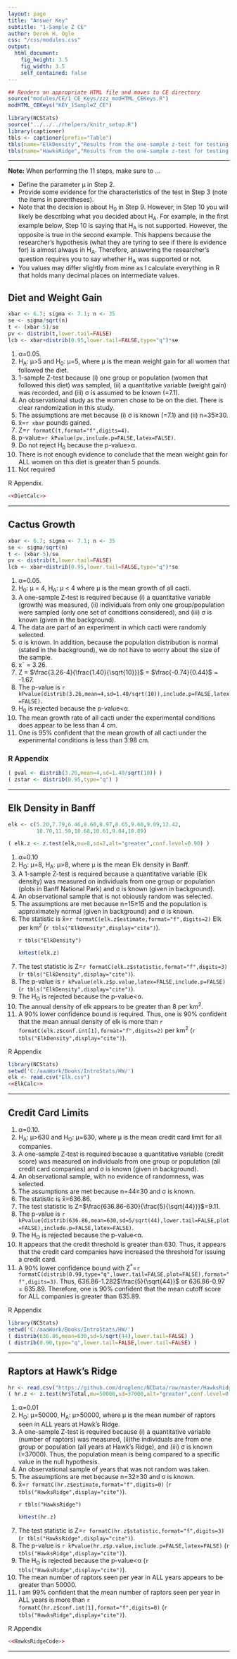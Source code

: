 ```yaml
---
layout: page
title: "Answer Key"
subtitle: "1-Sample Z CE"
author: Derek H. Ogle
css: "/css/modules.css"
output:
  html_document:
    fig_height: 3.5
    fig_width: 3.5
    self_contained: false
---
```


```r
## Renders an appropriate HTML file and moves to CE directory
source("modules/CE/1_CE_Keys/zzz_modHTML_CEKeys.R")
modHTML_CEKeys("KEY_1SampleZ_CE")
```

```r
library(NCStats)
source("../../../rhelpers/knitr_setup.R")
library(captioner)
tbls <- captioner(prefix="Table")
tbls(name="ElkDensity","Results from the one-sample z-test for testing that the mean density of elk in ALL plots in Banff is greater than 8 per km$^{2}$.")
tbls(name="HawksRidge","Results from the one-sample z-test for testing that the mean number of hawks observed at Hawk Ridge, MN is greater than 50000 per year.")
```

----

<div class="alert alert-warning">
<strong>Note:</strong> When performing the 11 steps, make sure to ...
<ul>
<li>Define the parameter &mu; in Step 2.</li>
<li>Provide some evidence for the characteristics of the test in Step 3 (note the items in parentheses).</li>
<li>Note that the decision is about H<sub>0</sub> in Step 9. However, in Step 10 you will likely be describing what you decided about H<sub>A</sub>. For example, in the first example below, Step 10 is saying that H<sub>A</sub> is not supported. However, the opposite is true in the second example. This happens because the researcher's hypothesis (what they are tyring to see if there is evidence for) is almost always in H<sub>A</sub>. Therefore, answering the researcher's question requires you to say whether H<sub>A</sub> was supported or not.</li>
<li>You values may differ slightly from mine as I calculate everything in R that holds many decimal places on intermediate values.</li>
</ul>
</div>


## Diet and Weight Gain
```r
xbar <- 6.7; sigma <- 7.1; n <- 35
se <- sigma/sqrt(n)
t <- (xbar-5)/se
pv <- distrib(t,lower.tail=FALSE)
lcb <- xbar+distrib(0.95,lower.tail=FALSE,type="q")*se
```

<ol>
<li>&alpha;=0.05.</li>
<li>H<sub>A</sub>: &mu;>5 and H<sub>0</sub>: &mu;=5, where &mu; is the mean weight gain for all women that followed the diet.</li>
<li>1-sample Z-test because (i) one group or population (women that followed this diet) was sampled, (ii) a quantitative variable (weight gain) was recorded, and (iii) &sigma; is assumed to be known (=7.1).</li>
<li>An observational study as the women chose to be on the diet. There is clear randomization in this study.</li>
<li>The assumptions are met because (i) &sigma; is known (=7.1) and (ii) n=35&ge;30.</li>
<li>x&#772;=`r xbar` pounds gained.</li>
<li>Z=`r formatC(t,format="f",digits=4)`.</li>
<li>p-value=`r kPvalue(pv,include.p=FALSE,latex=FALSE)`.</li>
<li>Do not reject H<sub>0</sub> because the p-value>&alpha;.</li>
<li>There is not enough evidence to conclude that the mean weight gain for ALL women on this diet is greater than 5 pounds.</li>
<li>Not required</li>
</ol>

R Appendix.
```r
<<DietCalc>>
```

----

## Cactus Growth

```r
xbar <- 6.7; sigma <- 7.1; n <- 35
se <- sigma/sqrt(n)
t <- (xbar-5)/se
pv <- distrib(t,lower.tail=FALSE)
lcb <- xbar+distrib(0.95,lower.tail=FALSE,type="q")*se
```

<ol>
<li>&alpha;=0.05.</li>
<li>H<sub>0</sub>: &mu; = 4, H<sub>A</sub>: &mu; < 4 where &mu; is the mean growth of all cacti.</li>
<li>A one-sample Z-test is required because (i) a quantitative variable (growth) was measured, (ii) individuals from only one group/population were sampled (only one set of conditions considered), and (iii) &sigma; is known (given in the background).</li>
<li>The data are part of an experiment in which cacti were randomly selected.</li>
<li>&sigma; is known. In addition, because the population distribution is normal (stated in the background), we do not have to worry about the size of the sample.</li>
<li>x&macr; = 3.26.</li>
<li>Z = $\frac{3.26-4}{\frac{1.40}{\sqrt{10}}}$ = $\frac{-0.74}{0.44}$ = -1.67.</li>
<li>The p-value is `r kPvalue(distrib(3.26,mean=4,sd=1.40/sqrt(10)),include.p=FALSE,latex=FALSE)`.</li>
<li>H<sub>0</sub> is rejected because the p-value<&alpha;.</li>
<li>The mean growth rate of all cacti under the experimental conditions does appear to be less than 4 cm.</li>
<li>One is 95% confident that the mean growth of all cacti under the experimental conditions is less than 3.98 cm.</li>
</ol>

### R Appendix
```r
( pval <- distrib(3.26,mean=4,sd=1.40/sqrt(10)) )
( zstar <- distrib(0.95,type="q") )
```

----

## Elk Density in Banff

```r
elk <- c(5.20,7.79,6.46,8.60,8.97,8.65,9.60,9.09,12.42,
         10.70,11.59,10.68,10.61,9.04,10.89)
```
```r
( elk.z <- z.test(elk,mu=8,sd=2,alt="greater",conf.level=0.90) )
```

<ol>
  <li>&alpha;=0.10</li>
  <li>H<sub>O</sub>: &mu;=8, H<sub>A</sub>: &mu;>8, where &mu; is the mean Elk density in Banff.</li>
  <li>A 1-sample Z-test is required because a quantitative variable (Elk density) was measured on individuals from one group or population (plots in Banff National Park) and &sigma; is known (given in background).</li>
  <li>An observational sample that is not obiously random was selected.</li>
  <li>The assumptions are met because n=15&ge;15 and the population is approximately normal (given in background) and &sigma; is known.</li>
  <li>The statistic is x&#772;=`r formatC(elk.z$estimate,format="f",digits=2)` Elk per km<sup>2</sup> (`r tbls("ElkDensity",display="cite")`).</li>

`r tbls("ElkDensity")`
```r
kHtest(elk.z)
```

  <li>The test statistic is Z=`r formatC(elk.z$statistic,format="f",digits=3)` (`r tbls("ElkDensity",display="cite")`).</li>
  <li>The p-value is `r kPvalue(elk.z$p.value,latex=FALSE,include.p=FALSE)` (`r tbls("ElkDensity",display="cite")`).</li>
  <li>The H<sub>O</sub> is rejected because the p-value<&alpha;.</li>
  <li>The annual density of elk appears to be greater than 8 per km<sup>2</sup>.</li>
  <li>A 90% lower confidence bound is required.  Thus, one is 90% confident that the mean annual density of elk is more than `r formatC(elk.z$conf.int[1],format="f",digits=2)` per km<sup>2</sup> (`r tbls("ElkDensity",display="cite")`).</li>
</ol>

R Appendix
```r
library(NCStats)
setwd('C:/aaaWork/Books/IntroStats/HW/')
elk <- read.csv("Elk.csv")
<<ElkCalc>>
```

----

## Credit Card Limits

<ol>
  <li>&alpha;=0.10.</li>
  <li>H<sub>A</sub>: &mu;>630 and H<sub>O</sub>: &mu;=630, where &mu; is the mean credit card limit for all companies.</li>
  <li>A one-sample Z-test is required because a quantitative variable (credit score) was measured on individuals from one group or population (all credit card companies) and &sigma; is known (given in background).</li>
  <li>An observational sample, with no evidence of randomness, was selected.</li>
  <li>The assumptions are met because n=44&ge;30 and &sigma; is known.</li>
  <li>The statistic is x&#772;=636.86.</li>
  <li>The test statistic is Z=$\frac{636.86-630}{\frac{5}{\sqrt{44}}}$=9.11.</li>
  <li>The p-value is `r kPvalue(distrib(636.86,mean=630,sd=5/sqrt(44),lower.tail=FALSE,plot=FALSE),include.p=FALSE,latex=FALSE)`.</li>
  <li>The H<sub>O</sub> is rejected because the p-value<&alpha;.</li>
  <li>It appears that the credit threshold is greater than 630. Thus, it appears that the credit card companies have increased the threshold for issuing a credit card.</li>
  <li>A 90% lower confidence bound with Z<sup>*</sup>=`r formatC(distrib(0.90,type="q",lower.tail=FALSE,plot=FALSE),format="f",digits=3)`. Thus, 636.86-1.282$\frac{5}{\sqrt{44}}$ or 636.86-0.97 = 635.89. Therefore, one is 90% confident that the mean cutoff score for ALL companies is greater than 635.89.</li>
</ol>

R Appendix
```r
library(NCStats)
setwd('C:/aaaWork/Books/IntroStats/HW/')
( distrib(636.86,mean=630,sd=5/sqrt(44),lower.tail=FALSE) )
( distrib(0.90,type="q",lower.tail=FALSE,lower.tail=FALSE) )
```

----

## Raptors at Hawk's Ridge

```r
hr <- read.csv("https://github.com/droglenc/NCData/raw/master/HawksRidge.csv")
( hr.z <- z.test(hr$Total,mu=50000,sd=37000,alt="greater",conf.level=0.99) )
```

<ol>
<li>&alpha;=0.01</li>
<li>H<sub>O</sub>: &mu;=50000, H<sub>A</sub>: &mu;>50000, where &mu; is the mean number of raptors seen in ALL years at Hawk's Ridge.</li>
<li>A one-sample Z-test is required because (i) a quantitative variable (number of raptors) was measured, (ii)the individuals are from one group or population (all years at Hawk's Ridge), and (iii) &sigma; is known (=37000). Thus, the population mean is being compared to a specific value in the null hypothesis.</li>
<li>An observational sample of years that was not random was taken.</li>
<li>The assumptions are met because n=32&ge;30 and &sigma; is known.</li>
<li>x&#772;=`r formatC(hr.z$estimate,format="f",digits=0)` (`r tbls("HawksRidge",display="cite")`).</li>

`r tbls("HawksRidge")`

```r
kHtest(hr.z)
```
<li>The test statistic is Z=`r formatC(hr.z$statistic,format="f",digits=3)` (`r tbls("HawksRidge",display="cite")`).</li>
<li>The p-value is `r kPvalue(hr.z$p.value,include.p=FALSE,latex=FALSE)` (`r tbls("HawksRidge",display="cite")`).</li>
<li>The H<sub>O</sub> is rejected because the p-value<&alpha; (`r tbls("HawksRidge",display="cite")`).</li>
<li>The mean number of raptors seen per year in ALL years appears to be greater than 50000.</li>
<li>I am 99% confident that the mean number of raptors seen per year in ALL years is more than `r formatC(hr.z$conf.int[1],format="f",digits=0)` (`r tbls("HawksRidge",display="cite")`).</li>
</ol>

R Appendix
```r
<<HawksRidgeCode>>
```

----
